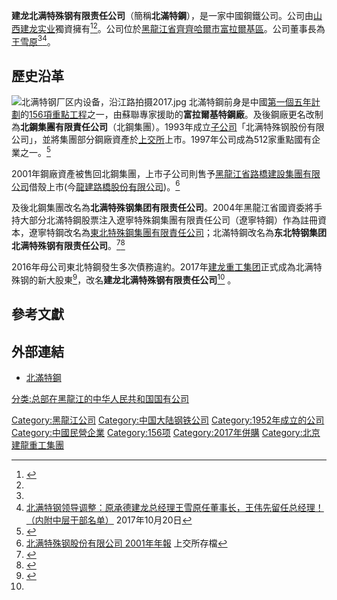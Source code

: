 '''建龙北满特殊钢有限责任公司'''（簡稱'''北滿特鋼'''），是一家中國鋼鐵公司。公司由[[山西建龙实业|山西建龙实业]]獨資擁有<ref name=data>{{Cite web |url=http://gsxt.hljaic.gov.cn/ |title=国家企业信用信息公示系统 (黑龍江) |access-date=2016-10-01 |archive-url=https://web.archive.org/web/20161101015857/http://gsxt.hljaic.gov.cn/ |archive-date=2016-11-01 |dead-url=yes }}</ref><ref name=takeover/>。公司位於[[黑龍江省|黑龍江省]][[齊齊哈爾市|齊齊哈爾市]][[富拉爾基區|富拉爾基區]]。公司董事長為[[王雪原|王雪原]]<ref name=data/><ref>[https://www.kuangyibang.com/2017/10/20/%E5%8C%97%E6%BB%A1%E7%89%B9%E9%92%A2%E9%A2%86%E5%AF%BC%E8%B0%83%E6%95%B4%EF%BC%9A%E5%8E%9F%E6%89%BF%E5%BE%B7%E5%BB%BA%E9%BE%99%E6%80%BB%E7%BB%8F%E7%90%86%E7%8E%8B%E9%9B%AA%E5%8E%9F%E4%BB%BB%E8%91%A3/ 北满特钢领导调整：原承德建龙总经理王雪原任董事长，王伟先留任总经理！（内附中层干部名单）] {{Wayback|url=https://www.kuangyibang.com/2017/10/20/%E5%8C%97%E6%BB%A1%E7%89%B9%E9%92%A2%E9%A2%86%E5%AF%BC%E8%B0%83%E6%95%B4%EF%BC%9A%E5%8E%9F%E6%89%BF%E5%BE%B7%E5%BB%BA%E9%BE%99%E6%80%BB%E7%BB%8F%E7%90%86%E7%8E%8B%E9%9B%AA%E5%8E%9F%E4%BB%BB%E8%91%A3/ |date=20180507222246 }} 2017年10月20日</ref>。
==歷史沿革==
[[File:北满特钢厂区内设备，沿江路拍摄2017.jpg|thumb]]
北滿特鋼前身是中國[[第一個五年計劃_(中國)|第一個五年計劃]]的[[156項重點工程|156項重點工程]]之一，由蘇聯專家援助的'''富拉爾基特鋼廠'''。及後鋼廠更名改制為'''北鋼集團有限責任公司'''（北鋼集團）。1993年成立[[子公司|子公司]]「北满特殊钢股份有限公司」，並將集團部分鋼廠資產於[[上海證券交易所|上交所]]上市。1997年公司成為512家重點國有企業之一。<ref>{{Cite web |url=http://blog.sina.com.cn/s/blog_544a7adf0100mwmj.html |title=关于深化大型企业集团试点工作 附件二 |accessdate=2016-10-01 |archive-date=2016-10-03 |archive-url=https://web.archive.org/web/20161003065232/http://blog.sina.com.cn/s/blog_544a7adf0100mwmj.html |dead-url=no }}</ref>

2001年鋼廠資產被售回北鋼集團，上市子公司則售予[[黑龍江省路橋建設集團有限公司|黑龍江省路橋建設集團有限公司]]借殼上市(今[[龍建路橋|龍建路橋股份有限公司]])。<ref>[http://static.sse.com.cn/disclosure/listedinfo/announcement/c/600853_2001_n.pdf 北满特殊钢股份有限公司 2001年年報] {{Wayback|url=http://static.sse.com.cn/disclosure/listedinfo/announcement/c/600853_2001_n.pdf |date=20161002105053 }} 上交所存檔</ref>

及後北鋼集團改名為'''北满特殊钢集团有限责任公司'''。2004年黑龍江省國資委將手持大部分北滿特鋼股票注入遼寧特殊鋼集團有限責任公司（遼寧特鋼）作為註冊資本，遼寧特鋼改名為[[東北特鋼|東北特殊鋼集團有限責任公司]]；北滿特鋼改名為'''东北特钢集团北满特殊钢有限责任公司'''。<ref>{{Cite web |url=http://www.fs-ss.com/gsgg/0908409379.html |title=抚顺特殊钢股份有限公司关于第一大股东增资更名的公告 |accessdate=2016-10-01 |archive-date=2016-10-01 |archive-url=https://web.archive.org/web/20161001205628/http://www.fs-ss.com/gsgg/0908409379.html |dead-url=no }}</ref><ref>{{Cite web |url=http://www.shclearing.com/xxpl/cwbg/nb/201505/t20150502_85661.html |title=东北特殊钢集团有限责任公司2014年年度报告 |access-date=2016-10-01 |archive-url=https://web.archive.org/web/20161002183454/http://www.shclearing.com/xxpl/cwbg/nb/201505/t20150502_85661.html |archive-date=2016-10-02 |dead-url=yes }}</ref>

2016年母公司東北特鋼發生多次債務違約。2017年[[建龙重工集团|建龙重工集团]]正式成為北满特殊钢的新大股東<ref name=takeover>{{cite news|url=http://hlj.people.com.cn/n2/2017/1011/c220024-30818687.html|title=北满特钢重整计划已获裁定通过|work=人民网-黑龙江频道|date=2017年10月11日|location=哈尔滨|accessdate=2018年5月8日|language=zh-cn|archive-date=2018年5月7日|archive-url=https://web.archive.org/web/20180507221956/http://hlj.people.com.cn/n2/2017/1011/c220024-30818687.html|dead-url=no}}</ref>，改名'''建龙北满特殊钢有限责任公司 '''<ref name=data/> 。

==參考文獻==
<references/>
==外部連結==
* [http://www.bmsteel.com.cn/ 北滿特鋼]{{Wayback|url=http://www.bmsteel.com.cn/ |date=20161003060532 }}

{{156项重点工程}}

[[分类:总部在黑龍江的中华人民共和国国有公司|分类:总部在黑龍江的中华人民共和国国有公司]]
[[Category:黑龍江公司|Category:黑龍江公司]]
[[Category:中国大陆钢铁公司|Category:中国大陆钢铁公司]]
[[Category:1952年成立的公司|Category:1952年成立的公司]]
[[Category:中國民營企業|Category:中國民營企業]]
[[Category:156项|Category:156项]]
[[Category:2017年併購|Category:2017年併購]]
[[Category:北京建龍重工集團|Category:北京建龍重工集團]]